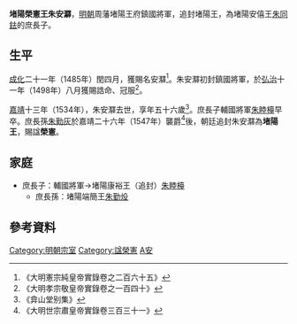 '''堵陽榮憲王朱安㶠'''{{BD|1479年||1534年||catIdx=Z朱}}，[[明朝|明朝]]周藩堵陽王府鎮國將軍，追封堵陽王，為堵陽安僖王[[朱同鉣|朱同鉣]]的庶長子。

==生平==
[[成化|成化]]二十一年（1485年）閏四月，獲賜名安㶠<ref>《大明憲宗純皇帝實錄卷之二百六十五》</ref>。朱安㶠初封鎮國將軍，於[[弘治_(明朝)|弘治]]十一年（1498年）八月獲賜誥命、冠服<ref>《大明孝宗敬皇帝實錄卷之一百四十》</ref>。

[[嘉靖|嘉靖]]十三年（1534年），朱安㶠去世，享年五十六歲<ref>《弇山堂别集》</ref>。庶長子輔國將軍[[朱睦檯|朱睦檯]]早卒。庶長孫[[朱勤灰|朱勤灰]]於嘉靖二十六年（1547年）襲爵<ref>《大明世宗肅皇帝實錄卷三百三十一》</ref>後，朝廷追封朱安㶠為'''堵陽王'''，賜諡'''榮憲'''。

==家庭==
*庶長子：輔國將軍→堵陽康裕王（追封）[[朱睦檯|朱睦檯]]
**庶長孫：堵陽端簡王[[朱勤炈|朱勤炈]]

==參考資料==
{{reflist|2}}

[[Category:明朝宗室|Category:明朝宗室]]
[[Category:諡榮憲|Category:諡榮憲]]
[[Category:朱姓|A安]]